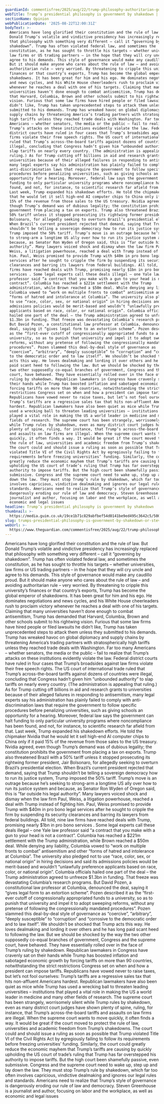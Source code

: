 ```yaml
---
guardianId: commentisfree/2025/aug/22/trump-philosophy-authoritarian-government
webTitle: Trump’s presidential philosophy is government by shakedown | Steven Greenhouse
sectionName: Opinion
webPublicationDate: '2025-08-22T12:00:31Z'
bodyText: >-
  Americans have long glorified their constitution and the rule of law. But
  Donald Trump’s volatile and vindictive presidency has increasingly replaced
  that philosophy with something very different – call it “governing by
  shakedown”. Trump has often violated federal law, and sometimes the
  constitution, as he has sought to throttle his targets – whether universities,
  law firms or US trading partners – in the hope that they will cry uncle and
  agree to his demands. This style of governance would make any caudillo proud.
  But it should make anyone who cares about the rule of law – and avoiding
  authoritarian rule – very worried. By threatening to cripple this university’s
  finances or that country’s exports, Trump has become the global emperor of
  shakedowns. It has been great for him and his ego. He dominates negotiations
  and news cycles, and his White House cheerleaders rush to proclaim victory
  whenever he reaches a deal with one of his targets. Claiming that many
  universities haven’t done enough to combat antisemitism, Trump has demanded
  that Harvard, Columbia, Brown and other schools submit to his rightwing
  vision. Furious that some law firms have hired people or filed lawsuits he
  didn’t like, Trump has taken unprecedented steps to attack them unless they
  submitted to his demands. Trump has wreaked havoc on global diplomacy and
  supply chains by threatening America’s trading partners with stratospherically
  high tariffs unless they reached trade deals with Washington. Far too many
  Americans – whether senators, the media or the public – fail to realize that
  Trump’s attacks on these institutions evidently violate the law. Federal
  district courts have ruled in four cases that Trump’s broadsides against law
  firms violate their free speech rights. The US court of international trade
  ruled that Trump’s across-the-board tariffs against dozens of countries were
  illegal, concluding that Congress hadn’t given him “unbounded authority” to
  slap tariffs on nearly every country. (The administration is appealing that
  ruling.) As for Trump cutting off billions in aid and research grants to
  universities because of their alleged failures in responding to antisemitism,
  many legal experts say his administration has plainly failed to comply with
  anti-discrimination laws that require the government to follow specific
  procedures before penalizing universities, such as giving schools an
  opportunity for a hearing. Moreover, federal law says the government can halt
  funding to only particular university programs where noncompliance has been
  found, and not, for instance, to scientific research far afield from that.
  Last week, Trump expanded his shakedown efforts. He told the chipmaker Nvidia
  that he would let it sell high-end AI computer chips to China only if it paid
  15% of the revenue from those sales to the US treasury. Nvidia agreed, even
  though Trump’s demand was of dubious legality; the constitution prohibits the
  government from placing a tax on exports. Trump also threatened Brazil with a
  50% tariff unless it stopped prosecuting its rightwing former president, Jair
  Bolsonaro, for allegedly seeking to overturn Brazil’s presidential election.
  When Brazil’s current president rejected that demand, saying that Trump
  shouldn’t be telling a sovereign democracy how to run its justice system,
  Trump imposed the 50% tariff. Trump’s move is an outrage because he’s seeking
  to strong-arm a longtime US ally over how to run its justice system and
  because, as Senator Ron Wyden of Oregon said, this is “far outside his legal
  authority”. Many lawyers voiced shock and dismay when the law firm Paul,
  Weiss, a litigation powerhouse, reached a deal with Trump instead of fighting
  him. Paul, Weiss promised to provide Trump with $40m in pro bono legal
  services after he sought to cripple the firm by suspending its security
  clearances and barring its lawyers from federal buildings. All told, nine law
  firms have reached deals with Trump, promising nearly $1bn in pro bono
  services . Some legal experts call these deals illegal – one Yale law
  professor said “a contract that you make with a gun to your head is not a
  contract”. Columbia has reached a $221m settlement with the Trump
  administration, while Brown reached a $50m deal. While denying any liability,
  Columbia vowed to “work on multiple fronts to combat” antisemitism and other
  “forms of hatred and intolerance at Columbia”. The university also pledged not
  to use “race, color, sex, or national origin” in hiring decisions and said its
  admissions policies would be merit-based and wouldn’t “unlawfully preference
  applicants based on race, color, or national origin”. Columbia officials
  hailed one part of the deal – the Trump administration agreed to unfreeze
  $1.3bn in funding. That freeze was devastating Columbia’s research programs.
  But David Pozen, a constitutional law professor at Columbia, denounced the
  deal, saying it “gives legal form to an extortion scheme”. Pozen described it
  as the “first-ever cutoff of congressionally appropriated funds to a
  university, so as to punish that university and impel it to adopt sweeping
  reforms, without any pretense of following the congressionally mandated
  procedures”. Pozen slammed this deal-by-deal style of governance as
  “coercive”, “arbitrary”, “deeply susceptible” to “corruption” and “corrosive
  to the democratic order and to law itself”. We shouldn’t be shocked that Trump
  acts this way. He loves dealmaking and lording it over others and he has long
  paid scant heed to following the law. But we should be shocked by the way the
  two other supposedly co-equal branches of government, Congress and the supreme
  court, have behaved. They have essentially rolled over in the face of Trump’s
  ruling by shakedown. Republican lawmakers in Congress have cravenly sat on
  their hands while Trump has boosted inflation and sabotaged economic growth by
  forcing tariffs on more than 90 countries, notwithstanding the strict
  restrictions Congress set on when and how a president can impose tariffs.
  Republicans have vowed never to raise taxes, but let’s not fool ourselves:
  Trump’s tariffs are a regressive sales tax that hits non-affluent Americans
  hardest. Republican lawmakers have also been quiet as mice while Trump has
  used a wrecking ball to threaten leading universities – institutions that
  played a vital role in making the US a world leader in medicine and many other
  fields of research. The supreme court has been strangely, worrisomely silent
  while Trump rules by shakedown, even as many district court judges have shown
  plenty of spine, ruling, for instance, that Trump’s across-the-board tariffs
  and assaults on law firms are illegal. When the supreme court wants to move
  quickly, it often finds a way. It would be great if the court moved to protect
  the rule of law, universities and academic freedom from Trump’s shakedowns.
  The court could and should issue a ruling as soon as possible that Trump
  violated Title VI of the Civil Rights Act by egregiously failing to follow its
  requirements before freezing universities’ funding. Similarly, the court could
  greatly reduce the economic mayhem that Trump’s tariffs are causing by quickly
  upholding the US court of trade’s ruling that Trump has far overstepped his
  authority to impose tariffs. But the high court been shamefully passive, even
  submissive. Congress and the supreme court need to wake up, step up and lay
  down the law. They must stop Trump’s rule by shakedown, which far too often
  involves capricious, vindictive dealmaking and ignores our legal rules and
  standards. Americans need to realize that Trump’s style of governance is
  dangerously eroding our rule of law and democracy. Steven Greenhouse is a
  journalist and author, focusing on labor and the workplace, as well as
  economic and legal issues
headline: Trump’s presidential philosophy is government by shakedown
thumbnail: >-
  https://media.guim.co.uk/19ce1b71c829abfbef54d0141be9ed495c3642c5/500_0_5000_4000/500.jpg
slug: trumps-presidential-philosophy-is-government-by-shakedown-or-steven-greenhouse
webUrl: >-
  https://www.theguardian.com/commentisfree/2025/aug/22/trump-philosophy-authoritarian-government
---
```

Americans have long glorified their constitution and the rule of law. But Donald Trump’s volatile and vindictive presidency has increasingly replaced that philosophy with something very different – call it “governing by shakedown”. Trump has often violated federal law, and sometimes the constitution, as he has sought to throttle his targets – whether universities, law firms or US trading partners – in the hope that they will cry uncle and agree to his demands. This style of governance would make any caudillo proud. But it should make anyone who cares about the rule of law – and avoiding authoritarian rule – very worried. By threatening to cripple this university’s finances or that country’s exports, Trump has become the global emperor of shakedowns. It has been great for him and his ego. He dominates negotiations and news cycles, and his White House cheerleaders rush to proclaim victory whenever he reaches a deal with one of his targets. Claiming that many universities haven’t done enough to combat antisemitism, Trump has demanded that Harvard, Columbia, Brown and other schools submit to his rightwing vision. Furious that some law firms have hired people or filed lawsuits he didn’t like, Trump has taken unprecedented steps to attack them unless they submitted to his demands. Trump has wreaked havoc on global diplomacy and supply chains by threatening America’s trading partners with stratospherically high tariffs unless they reached trade deals with Washington. Far too many Americans – whether senators, the media or the public – fail to realize that Trump’s attacks on these institutions evidently violate the law. Federal district courts have ruled in four cases that Trump’s broadsides against law firms violate their free speech rights. The US court of international trade ruled that Trump’s across-the-board tariffs against dozens of countries were illegal, concluding that Congress hadn’t given him “unbounded authority” to slap tariffs on nearly every country. (The administration is appealing that ruling.) As for Trump cutting off billions in aid and research grants to universities because of their alleged failures in responding to antisemitism, many legal experts say his administration has plainly failed to comply with anti-discrimination laws that require the government to follow specific procedures before penalizing universities, such as giving schools an opportunity for a hearing. Moreover, federal law says the government can halt funding to only particular university programs where noncompliance has been found, and not, for instance, to scientific research far afield from that. Last week, Trump expanded his shakedown efforts. He told the chipmaker Nvidia that he would let it sell high-end AI computer chips to China only if it paid 15% of the revenue from those sales to the US treasury. Nvidia agreed, even though Trump’s demand was of dubious legality; the constitution prohibits the government from placing a tax on exports. Trump also threatened Brazil with a 50% tariff unless it stopped prosecuting its rightwing former president, Jair Bolsonaro, for allegedly seeking to overturn Brazil’s presidential election. When Brazil’s current president rejected that demand, saying that Trump shouldn’t be telling a sovereign democracy how to run its justice system, Trump imposed the 50% tariff. Trump’s move is an outrage because he’s seeking to strong-arm a longtime US ally over how to run its justice system and because, as Senator Ron Wyden of Oregon said, this is “far outside his legal authority”. Many lawyers voiced shock and dismay when the law firm Paul, Weiss, a litigation powerhouse, reached a deal with Trump instead of fighting him. Paul, Weiss promised to provide Trump with $40m in pro bono legal services after he sought to cripple the firm by suspending its security clearances and barring its lawyers from federal buildings. All told, nine law firms have reached deals with Trump, promising nearly $1bn in pro bono services . Some legal experts call these deals illegal – one Yale law professor said “a contract that you make with a gun to your head is not a contract”. Columbia has reached a $221m settlement with the Trump administration, while Brown reached a $50m deal. While denying any liability, Columbia vowed to “work on multiple fronts to combat” antisemitism and other “forms of hatred and intolerance at Columbia”. The university also pledged not to use “race, color, sex, or national origin” in hiring decisions and said its admissions policies would be merit-based and wouldn’t “unlawfully preference applicants based on race, color, or national origin”. Columbia officials hailed one part of the deal – the Trump administration agreed to unfreeze $1.3bn in funding. That freeze was devastating Columbia’s research programs. But David Pozen, a constitutional law professor at Columbia, denounced the deal, saying it “gives legal form to an extortion scheme”. Pozen described it as the “first-ever cutoff of congressionally appropriated funds to a university, so as to punish that university and impel it to adopt sweeping reforms, without any pretense of following the congressionally mandated procedures”. Pozen slammed this deal-by-deal style of governance as “coercive”, “arbitrary”, “deeply susceptible” to “corruption” and “corrosive to the democratic order and to law itself”. We shouldn’t be shocked that Trump acts this way. He loves dealmaking and lording it over others and he has long paid scant heed to following the law. But we should be shocked by the way the two other supposedly co-equal branches of government, Congress and the supreme court, have behaved. They have essentially rolled over in the face of Trump’s ruling by shakedown. Republican lawmakers in Congress have cravenly sat on their hands while Trump has boosted inflation and sabotaged economic growth by forcing tariffs on more than 90 countries, notwithstanding the strict restrictions Congress set on when and how a president can impose tariffs. Republicans have vowed never to raise taxes, but let’s not fool ourselves: Trump’s tariffs are a regressive sales tax that hits non-affluent Americans hardest. Republican lawmakers have also been quiet as mice while Trump has used a wrecking ball to threaten leading universities – institutions that played a vital role in making the US a world leader in medicine and many other fields of research. The supreme court has been strangely, worrisomely silent while Trump rules by shakedown, even as many district court judges have shown plenty of spine, ruling, for instance, that Trump’s across-the-board tariffs and assaults on law firms are illegal. When the supreme court wants to move quickly, it often finds a way. It would be great if the court moved to protect the rule of law, universities and academic freedom from Trump’s shakedowns. The court could and should issue a ruling as soon as possible that Trump violated Title VI of the Civil Rights Act by egregiously failing to follow its requirements before freezing universities’ funding. Similarly, the court could greatly reduce the economic mayhem that Trump’s tariffs are causing by quickly upholding the US court of trade’s ruling that Trump has far overstepped his authority to impose tariffs. But the high court been shamefully passive, even submissive. Congress and the supreme court need to wake up, step up and lay down the law. They must stop Trump’s rule by shakedown, which far too often involves capricious, vindictive dealmaking and ignores our legal rules and standards. Americans need to realize that Trump’s style of governance is dangerously eroding our rule of law and democracy. Steven Greenhouse is a journalist and author, focusing on labor and the workplace, as well as economic and legal issues
